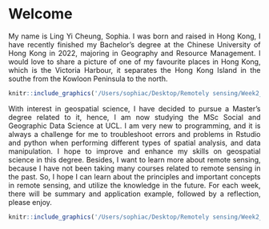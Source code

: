 <div style="text-align: justify">

# Welcome {.unnumbered}

My name is Ling Yi Cheung, Sophia. I was born and raised in Hong Kong, I have recently finished my Bachelor's degree at the Chinese University of Hong Kong in 2022, majoring in Geography and Resource Management. I would love to share a picture of one of my favourite places in Hong Kong, which is the Victoria Harbour, it separates the Hong Kong Island in the southe from the Kowloon Peninsula to the north.

```r
knitr::include_graphics('/Users/sophiac/Desktop/Remotely sensing/Week2_quarto/Week2_Quarto/figures/Hong-Kong.jpeg')
```

With interest in geospatial science, I have decided to pursue a Master's degree related to it, hence, I am now studying the MSc Social and Geographic Data Science at UCL. I am very new to programming, and it is always a challenge for me to troubleshoot errors and problems in Rstudio and python when performing different types of spatial analysis, and data manipulation. I hope to improve and enhance my skills on geospatial science in this degree. Besides, I want to learn more about remote sensing, because I have not been taking many courses related to remote sensing in the past. So, I hope I can learn about the principles and important concepts in remote sensing, and utilize the knowledge in the future. For each week, there will be summary and application example, followed by a reflection, please enjoy.

```r
knitr::include_graphics('/Users/sophiac/Desktop/Remotely sensing/Week2_quarto/Week2_Quarto/figures/hk.jpeg')

```
